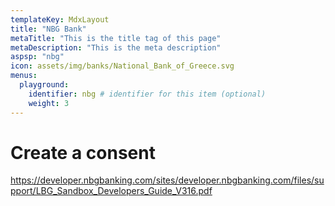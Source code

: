 ```yaml
---
templateKey: MdxLayout
title: "NBG Bank"
metaTitle: "This is the title tag of this page"
metaDescription: "This is the meta description"
aspsp: "nbg"
icon: assets/img/banks/National_Bank_of_Greece.svg
menus:
  playground: 
    identifier: nbg # identifier for this item (optional)
    weight: 3
---
```


# Create a consent

https://developer.nbgbanking.com/sites/developer.nbgbanking.com/files/support/LBG_Sandbox_Developers_Guide_V316.pdf

